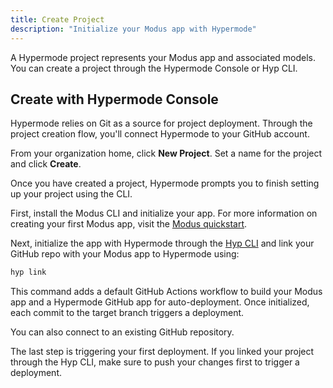```yaml
---
title: Create Project
description: "Initialize your Modus app with Hypermode"
---
```


A Hypermode project represents your Modus app and associated models. You can
create a project through the Hypermode Console or Hyp CLI.

## Create with Hypermode Console

<Note>
  Hypermode relies on Git as a source for project deployment. Through the
  project creation flow, you'll connect Hypermode to your GitHub account.
</Note>

From your organization home, click **New Project**. Set a name for the project
and click **Create**.

Once you have created a project, Hypermode prompts you to finish setting up your
project using the CLI.

First, install the Modus CLI and initialize your app. For more information on
creating your first Modus app, visit the [Modus quickstart](modus/quickstart).

Next, initialize the app with Hypermode through the [Hyp CLI](/hyp-cli) and link
your GitHub repo with your Modus app to Hypermode using:

```bash
hyp link
```

This command adds a default GitHub Actions workflow to build your Modus app and
a Hypermode GitHub app for auto-deployment. Once initialized, each commit to the
target branch triggers a deployment.

You can also connect to an existing GitHub repository.

The last step is triggering your first deployment. If you linked your project
through the Hyp CLI, make sure to push your changes first to trigger a
deployment.
